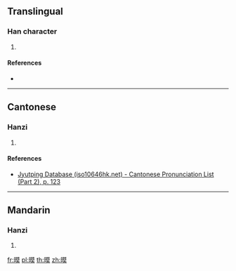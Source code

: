 ==Translingual==

===Han character===
{{Han char|rn=72|rad=日|as=11|sn=15|four=64034|canj=ATAK|ids=⿰日莫}}

# {{defn|Han|sort=日11}}

====References====
* {{Han ref|kx=0499.220|dkj=14129|dj=0868.280|hdz=21532.110|uh=66AF|ud=26287|bh=E5C9|bd=58825}}

----

==Cantonese==

===Hanzi===
{{yue-hanzi|jyut=[[mok6]]|y=mok6}}

# {{defn|lang=yue|sort=日11}}

====References====
* [http://www.iso10646hk.net/jp/document/download.jsp Jyutping Database (iso10646hk.net) - Cantonese Pronunciation List (Part 2), p. 123]

----

==Mandarin==

===Hanzi===
{{cmn-hanzi|pin=[[mò]] ([[mo4]])|wg=mo<sup>4</sup>}}

# {{defn|lang=cmn|sort=日11}}

[[fr:暯]]
[[pl:暯]]
[[th:暯]]
[[zh:暯]]